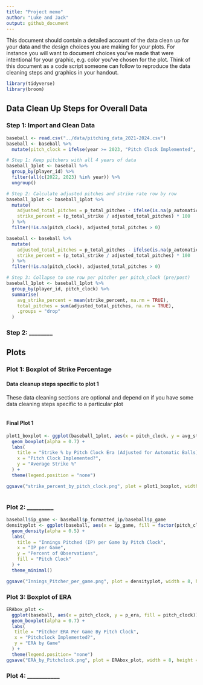 ```yaml
---
title: "Project memo"
author: "Luke and Jack"
output: github_document
---
```


This document should contain a detailed account of the data clean up for your data and the design choices you are making for your plots. For instance you will want to document choices you've made that were intentional for your graphic, e.g. color you've chosen for the plot. Think of this document as a code script someone can follow to reproduce the data cleaning steps and graphics in your handout.

```r
library(tidyverse)
library(broom)
```

## Data Clean Up Steps for Overall Data

### Step 1: Import and Clean Data

```r
baseball <- read.csv("../data/pitching_data_2021-2024.csv")
baseball <- baseball %>%
  mutate(pitch_clock = ifelse(year >= 2023, "Pitch Clock Implemented", "Pre Pitch Clock Implementation"))

# Step 1: Keep pitchers with all 4 years of data
baseball_1plot <- baseball %>%
  group_by(player_id) %>%
  filter(all(c(2022, 2023) %in% year)) %>%
  ungroup()

# Step 2: Calculate adjusted pitches and strike rate row by row
baseball_1plot <- baseball_1plot %>%
  mutate(
    adjusted_total_pitches = p_total_pitches - ifelse(is.na(p_automatic_ball), 0, p_automatic_ball),
    strike_percent = (p_total_strike / adjusted_total_pitches) * 100
  ) %>%
  filter(!is.na(pitch_clock), adjusted_total_pitches > 0)

baseball <- baseball %>%
  mutate(
    adjusted_total_pitches = p_total_pitches - ifelse(is.na(p_automatic_ball), 0, p_automatic_ball),
    strike_percent = (p_total_strike / adjusted_total_pitches) * 100
  ) %>%
  filter(!is.na(pitch_clock), adjusted_total_pitches > 0)

# Step 3: Collapse to one row per pitcher per pitch_clock (pre/post)
baseball_1plot <- baseball_1plot %>%
  group_by(player_id, pitch_clock) %>%
  summarise(
    avg_strike_percent = mean(strike_percent, na.rm = TRUE),
    total_pitches = sum(adjusted_total_pitches, na.rm = TRUE),
    .groups = "drop"
  )

```

### Step 2: \_\_\_\_\_\_\_\_

## Plots

### Plot 1: Boxplot of Strike Percentage

#### Data cleanup steps specific to plot 1

These data cleaning sections are optional and depend on if you have some data cleaning steps specific to a particular plot

```r


```

#### Final Plot 1

```r
plot1_boxplot <- ggplot(baseball_1plot, aes(x = pitch_clock, y = avg_strike_percent, fill = pitch_clock)) +
  geom_boxplot(alpha = 0.7) +
  labs(
    title = "Strike % by Pitch Clock Era (Adjusted for Automatic Balls)",
    x = "Pitch Clock Implemented?",
    y = "Average Strike %"
  ) +
  theme(legend.position = "none")

ggsave("strike_percent_by_pitch_clock.png", plot = plot1_boxplot, width = 8, height = 6)



```

### Plot 2: \_\_\_\_\_\_\_\_\_

```r
baseball$ip_game <- baseball$p_formatted_ip/baseball$p_game
densityplot <- ggplot(baseball, aes(x = ip_game, fill = factor(pitch_clock))) +
  geom_density(alpha = 0.5) +
  labs(
    title = "Innings Pitched (IP) per Game by Pitch Clock",
    x = "IP per Game",
    y = "Percent of Observations",
    fill = "Pitch Clock"
  ) +
  theme_minimal()

ggsave("Innings_Pitcher_per_game.png", plot = densityplot, width = 8, height = 6)

```

### Plot 3: Boxplot of ERA

```r
ERAbox_plot <-
  ggplot(baseball, aes(x = pitch_clock, y = p_era, fill = pitch_clock)) +
  geom_boxplot(alpha = 0.7) +
  labs(
   title = "Pitcher ERA Per Game By Pitch Clock", 
   x = "Pitchclock Implemented?",
   y = "ERA by Game"
  ) +
  theme(legend.position= "none")
ggsave("ERA_by_Pitchclock.png", plot = ERAbox_plot, width = 8, height = 6)
```

### Plot 4: \_\_\_\_\_\_\_\_\_\_\_

```r

```
